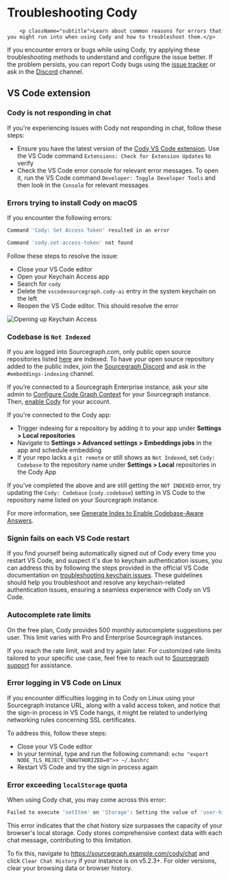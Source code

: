 # Troubleshooting Cody

        <p className="subtitle">Learn about common reasons for errors that you might run into when using Cody and how to troubleshoot them.</p>

If you encounter errors or bugs while using Cody, try applying these troubleshooting methods to understand and configure the issue better. If the problem persists, you can report Cody bugs using the [issue tracker](https://github.com/sourcegraph/cody/issues) or ask in the [Discord](https://discord.gg/s2qDtYGnAE) channel.

## VS Code extension

### Cody is not responding in chat

If you're experiencing issues with Cody not responding in chat, follow these steps:

- Ensure you have the latest version of the [Cody VS Code extension](https://marketplace.visualstudio.com/items?itemName=sourcegraph.cody-ai). Use the VS Code command `Extensions: Check for Extension Updates` to verify
- Check the VS Code error console for relevant error messages. To open it, run the VS Code command `Developer: Toggle Developer Tools` and then look in the `Console` for relevant messages

### Errors trying to install Cody on macOS

If you encounter the following errors:

```bash
Command 'Cody: Set Access Token' resulted in an error

Command 'cody.set-access-token' not found
```

Follow these steps to resolve the issue:

- Close your VS Code editor
- Open your Keychain Access app
- Search for `cody`
- Delete the `vscodesourcegraph.cody-ai` entry in the system keychain on the left
- Reopen the VS Code editor. This should resolve the error

![Opening up Keychain Access](https://storage.googleapis.com/sourcegraph-assets/blog/cody-docs-troubleshooting-keychain-access.png)

### Codebase is `Not Indexed`

If you are logged into Sourcegraph.com, only public open source repositories listed [here](/cody/embedded-repos) are indexed. To have your open source repository added to the public index, join the [Sourcegraph Discord](https://discord.gg/8wJF5EdAyA) and ask in the `#embeddings-indexing` channel.

If you’re connected to a Sourcegraph Enterprise instance, ask your site admin to [Configure Code Graph Context](/cody/core-concepts/code-graph) for your Sourcegraph instance. Then, [enable Cody](/cody/clients/enable-cody-enterprise) for your account.

If you're connected to the Cody app:

- Trigger indexing for a repository by adding it to your app under **Settings > Local repositories**
- Navigate to **Settings > Advanced settings > Embeddings jobs** in the app and schedule embedding
- If your repo lacks a `git remote` or still shows as `Not Indexed`, set `Cody: Codebase` to the repository name under **Settings > Local** repositories in the Cody App

If you've completed the above and are still getting the `NOT INDEXED` error, try updating the `Cody: Codebase` (`cody.codebase`) setting in VS Code to the repository name listed on your Sourcegraph instance.

For more information, see [Generate Index to Enable Codebase-Aware Answers](/cody/embeddings/embedding-index).

### Signin fails on each VS Code restart

If you find yourself being automatically signed out of Cody every time you restart VS Code, and suspect it's due to keychain authentication issues, you can address this by following the steps provided in the official VS Code documentation on [troubleshooting keychain issues](https://code.visualstudio.com/docs/editor/settings-sync#_troubleshooting-keychain-issues). These guidelines should help you troubleshoot and resolve any keychain-related authentication issues, ensuring a seamless experience with Cody on VS Code.

### Autocomplete rate limits

On the free plan, Cody provides 500 monthly autocomplete suggestions per user. This limit varies with Pro and Enterprise Sourcegraph instances.

If you reach the rate limit, wait and try again later. For customized rate limits tailored to your specific use case, feel free to reach out to <a href="https://about.sourcegraph.com/contact" target="_blank">Sourcegraph support</a> for assistance.

### Error logging in VS Code on Linux

If you encounter difficulties logging in to Cody on Linux using your Sourcegraph instance URL, along with a valid access token, and notice that the sign-in process in VS Code hangs, it might be related to underlying networking rules concerning SSL certificates.

To address this, follow these steps:

- Close your VS Code editor
- In your terminal, type and run the following command: `echo "export NODE_TLS_REJECT_UNAUTHORIZED=0">> ~/.bashrc`
- Restart VS Code and try the sign in process again

### Error exceeding `localStorage` quota

When using Cody chat, you may come across this error:

```bash
Failed to execute 'setItem' on 'Storage': Setting the value of 'user-history:$user_id' exceeded the quota.
```

This error indicates that the chat history size surpasses the capacity of your browser's local storage. Cody stores comprehensive context data with each chat message, contributing to this limitation.

To fix this, navigate to https://sourcegraph.example.com/cody/chat and click `Clear Chat History` if your instance is on v5.2.3+. For older versions, clear your browsing data or browser history.
